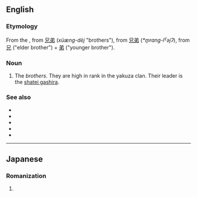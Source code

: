 {{also|kyōdai}}
==English==

===Etymology===
From the {{etyl|ja|en}} {{m|ja|兄弟||tr=kyōdai </i>きょうだい<i>}}, from {{etyl|ltc|en}} [[兄弟]] (''xüæng-dèj'' "brothers"), from {{etyl|och|en}} [[兄弟]] (''*m̥rang-lˁəjʔ''), from [[兄]] ("elder brother") + [[弟]] ("younger brother").

===Noun===
{{en-noun|kyodai}}

# The ''brothers''. They are high in rank in the yakuza clan. Their leader is the [[shatei gashira]].

===See also===
* {{l|en|yakuza}}
* {{l|en|oyabun}}
* {{l|en|waka gashira}}
* {{l|en|wakashu}}
* {{l|en|shatei gashira}}

----

==Japanese==

===Romanization===
{{ja-romaji}}

# {{ja-romanization of|きょだい}}